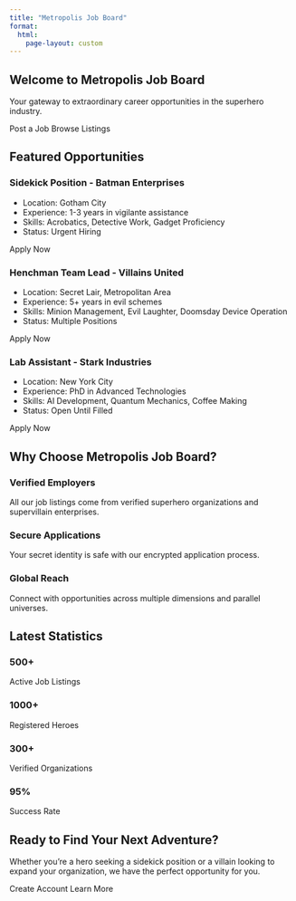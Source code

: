 ```yaml
---
title: "Metropolis Job Board"
format: 
  html:
    page-layout: custom
---
```


::: {.hero-section .animate-fade-in}
# Welcome to Metropolis Job Board

Your gateway to extraordinary career opportunities in the superhero industry.

[Post a Job]{.btn .btn-hero} [Browse Listings]{.btn .btn-hero}
:::

::: {.container .py-5}
## Featured Opportunities {.text-center .mb-5}

::: {.directory-grid}
::: {.job-card}
### Sidekick Position - Batman Enterprises
- Location: Gotham City
- Experience: 1-3 years in vigilante assistance
- Skills: Acrobatics, Detective Work, Gadget Proficiency
- Status: Urgent Hiring

[Apply Now]{.btn .btn-hero}
:::

::: {.job-card}
### Henchman Team Lead - Villains United
- Location: Secret Lair, Metropolitan Area
- Experience: 5+ years in evil schemes
- Skills: Minion Management, Evil Laughter, Doomsday Device Operation
- Status: Multiple Positions

[Apply Now]{.btn .btn-hero}
:::

::: {.job-card}
### Lab Assistant - Stark Industries
- Location: New York City
- Experience: PhD in Advanced Technologies
- Skills: AI Development, Quantum Mechanics, Coffee Making
- Status: Open Until Filled

[Apply Now]{.btn .btn-hero}
:::
:::

## Why Choose Metropolis Job Board? {.text-center .mt-5 .mb-4}

::: {.row .text-center .g-4}
::: {.col-md-4}
### Verified Employers
All our job listings come from verified superhero organizations and supervillain enterprises.
:::

::: {.col-md-4}
### Secure Applications
Your secret identity is safe with our encrypted application process.
:::

::: {.col-md-4}
### Global Reach
Connect with opportunities across multiple dimensions and parallel universes.
:::
:::

## Latest Statistics {.text-center .mt-5}

::: {.row .text-center .g-4}
::: {.col-md-3}
### 500+
Active Job Listings
:::

::: {.col-md-3}
### 1000+
Registered Heroes
:::

::: {.col-md-3}
### 300+
Verified Organizations
:::

::: {.col-md-3}
### 95%
Success Rate
:::
:::
:::

::: {.container .py-5 .text-center}
## Ready to Find Your Next Adventure?

Whether you're a hero seeking a sidekick position or a villain looking to expand your organization, 
we have the perfect opportunity for you.

[Create Account]{.btn .btn-hero .mx-2} [Learn More]{.btn .btn-hero .mx-2}
:::